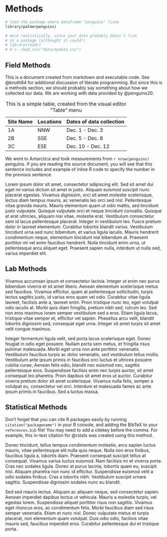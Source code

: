 # Methods

```r
# load the package where dataframe "penguins" lives
library(palmerpenguins)

# more realistically, since your data probably doesn't live 
# in a package (althought it could!) 
# library(readr)
# d <- read_csv("data/mydata.csv")

```

## Field Methods

This is a document created from markdown and executable code.
See @knuth84 for additional discussion of literate programming.
But since this is a methods section, we should probably say something about how we collected our data.
We are working with data provided by @penguins20.

| Site Name | Locations | Dates of data collection |
|-----------|-----------|--------------------------|
| 1A        | NNW       | Dec. 1 - Dec. 3          |
| 2B        | SSE       | Dec. 5 - Dec. 8          |
| 3C        | ESE       | Dec. 10 - Dec. 12        |

: This is a simple table, created from the visual editor "Table" menu

We went to Antarctica and took measurements from `r nrow(penguins)` penguins.
If you are reading the source document, you will see that this sentence includes and example of inline R code to specify the number in the previous sentence.

Lorem ipsum dolor sit amet, consectetur adipiscing elit.
Sed sit amet dui eget mi varius dictum sit amet in justo.
Aliquam euismod suscipit nunc placerat egestas.
Vivamus dignissim, orci sit amet molestie scelerisque, lectus diam tempus mauris, ac venenatis leo orci sed nisl.
Pellentesque vitae gravida mauris.
Mauris elementum quam ut odio mattis, sed tincidunt justo vulputate.
Quisque vulputate orci et neque tincidunt convallis.
Quisque at erat ultricies, aliquam nisi vitae, molestie erat.
Vestibulum consectetur sem id lacus pellentesque placerat.
Integer in vestibulum leo.
Fusce pretium dolor in laoreet elementum.
Curabitur lobortis blandit varius.
Vestibulum tincidunt urna sed nunc bibendum, et varius ligula iaculis.
Mauris hendrerit condimentum neque, elementum tincidunt nisl bibendum at.
Praesent porttitor mi vel enim faucibus hendrerit.
Nulla tincidunt enim urna, ut pellentesque arcu aliquet eget.
Praesent sapien nulla, interdum ut nulla sed, varius imperdiet elit.

## Lab Methods

Vivamus accumsan ipsum et consectetur lacinia.
Integer ut enim nec purus bibendum viverra et sit amet libero.
Aenean elementum scelerisque metus sed faucibus.
Vivamus efficitur, quam at pellentesque sollicitudin, turpis lectus sagittis justo, id varius eros quam vel odio.
Curabitur vitae ligula laoreet, facilisis ante a, laoreet enim.
Proin tristique nunc leo, eget volutpat odio iaculis at.
Morbi quis diam fringilla, pretium nibh sed, rutrum leo.
Sed non eros maximus lorem semper vestibulum sed a eros.
Etiam ligula lacus, tristique vitae semper et, efficitur vel sapien.
Phasellus arcu velit, blandit lobortis dignissim sed, consequat eget urna.
Integer sit amet turpis sit amet velit congue maximus.

Integer fermentum ligula velit, sed porta lacus scelerisque eget.
Donec feugiat in odio eget posuere.
Nullam porta sem metus, et fringilla risus pulvinar malesuada.
Morbi eget urna non ante porttitor venenatis.
Vestibulum faucibus turpis ac dolor venenatis, sed vestibulum tellus mollis.
Vestibulum ante ipsum primis in faucibus orci luctus et ultrices posuere cubilia curae; Aenean felis odio, blandit nec euismod nec, sagittis pellentesque eros.
Suspendisse facilisis enim nec turpis auctor, sit amet consequat leo pharetra.
Proin dapibus sit amet eros ut auctor.
Curabitur viverra pretium dolor sit amet scelerisque.
Vivamus nulla felis, semper a volutpat eu, consectetur vel orci.
Interdum et malesuada fames ac ante ipsum primis in faucibus.
Sed a luctus massa.

## Statistical Methods

Don't forget that you can cite R packages easily by running `citation("packagename")` in your R console, and adding the BibTeX to your `references.bib` file!
You may need to add a citekey before the comma.
For example, this in-text citation for @rstats was created using this method.

Donec tincidunt, tellus tempus condimentum molestie, arcu sapien luctus mauris, vitae pellentesque elit nulla quis neque.
Nulla non eros finibus, faucibus ligula a, lobortis diam.
Praesent consequat suscipit tellus at consequat.
Vivamus varius luctus euismod.
Nam facilisis mi et viverra porta.
Cras nec sodales ligula.
Donec at purus lacinia, lobortis quam eu, suscipit nisl.
Aliquam pharetra non nunc id efficitur.
Suspendisse euismod velit a odio sodales finibus.
Cras a lobortis nibh.
Vestibulum suscipit ornare sagittis.
Suspendisse dignissim sodales nunc eu blandit.

Sed sed mauris lectus.
Aliquam ac aliquam neque, sed consectetur sapien.
Aenean imperdiet dapibus lectus ut vehicula.
Mauris a molestie turpis, vel egestas lorem.
Suspendisse aliquet porttitor risus non sagittis.
Vivamus eget rhoncus eros, ac condimentum felis.
Morbi faucibus diam sed risus semper venenatis.
Etiam et nunc nisl.
Donec vulputate metus et turpis placerat, non elementum quam volutpat.
Duis odio odio, facilisis vitae mauris sed, faucibus imperdiet eros.
Curabitur pellentesque dui et tristique porta.
